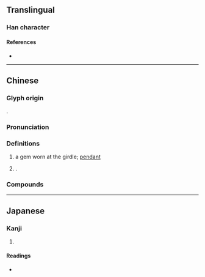 {{character info}}
==Translingual==

===Han character===
{{Han char|rn=96|rad=玉|as=08|sn=12|four=17164|canj=MGSJR|ids=⿰𤣩居}}

====References====
* {{Han ref|kx=0734.090|dkj=21047|dj=1146.150|hdz=21124.070|uh=741A|ud=29722|bh=DAA1|bd=55969}}

----

==Chinese==
{{zh-forms}}

===Glyph origin===
{{Han etym}}
{{Han compound|𤣩|居|ls=psc|c1=s|c2=p|t1=jade}}.

===Pronunciation===
{{zh-pron
|m=jū,qú
|c=geoi1
|mc=y
|oc=y
|cat=n
}}

===Definitions===
{{zh-hanzi}}

# a gem worn at the girdle; [[pendant]]
# {{surname|zh}}.

===Compounds===
{{zh-der|瓊琚|玉佩瓊琚|琚灣}}

----

==Japanese==

===Kanji===
{{ja-kanji|grade=|rs=玉08}}

# {{rfdef|ja|sort=玉08}}

====Readings====
* {{ja-readings|on=[[きょ]] (kyo), [[こ]] (ko)|kun=|nanori=}}